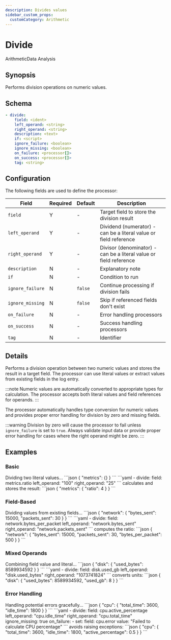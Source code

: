 ```yaml
---
description: Divides values
sidebar_custom_props:
  customCategory: Arithmetic
---
```


# Divide

<span className="theme-doc-version-badge badge badge--primary">Arithmetic</span><span className="theme-doc-version-badge badge badge--secondary">Data Analysis</span>

## Synopsis

Performs division operations on numeric values.

## Schema

```yaml {2-4}
- divide:
    field: <ident>
    left_operand: <string>
    right_operand: <string>
    description: <text>
    if: <script>
    ignore_failure: <boolean>
    ignore_missing: <boolean>
    on_failure: <processor[]>
    on_success: <processor[]>
    tag: <string>
```

## Configuration

The following fields are used to define the processor:

|Field|Required|Default|Description|
|---|---|---|---|
|`field`|Y|-|Target field to store the division result|
|`left_operand`|Y|-|Dividend (numerator) - can be a literal value or field reference|
|`right_operand`|Y|-|Divisor (denominator) - can be a literal value or field reference|
|`description`|N|-|Explanatory note|
|`if`|N|-|Condition to run|
|`ignore_failure`|N|`false`|Continue processing if division fails|
|`ignore_missing`|N|`false`|Skip if referenced fields don't exist|
|`on_failure`|N|-|Error handling processors|
|`on_success`|N|-|Success handling processors|
|`tag`|N|-|Identifier|

## Details

Performs a division operation between two numeric values and stores the result in a target field. The processor can use literal values or extract values from existing fields in the log entry.

:::note
Numeric values are automatically converted to appropriate types for calculation. The processor accepts both literal values and field references for operands.
:::

The processor automatically handles type conversion for numeric values and provides proper error handling for division by zero and missing fields.

:::warning
Division by zero will cause the processor to fail unless `ignore_failure` is set to `true`. Always validate input data or provide proper error handling for cases where the right operand might be zero.
:::

## Examples

### Basic

<ExampleGrid>
  <CommentCol>
    Dividing two literal values...
  </CommentCol>
  <CodeCol>
    ```json
    {
      "metrics": {}
    }
    ```
    ```yaml
    - divide:
        field: metrics.ratio
        left_operand: "100"
        right_operand: "25"
    ```
  </CodeCol>
  <CommentCol>
    calculates and stores the result:
  </CommentCol>
  <CodeCol>
    ```json
    {
      "metrics": {
        "ratio": 4
      }
    }
    ```
  </CodeCol>
</ExampleGrid>

### Field-Based

<ExampleGrid>
  <CommentCol>
    Dividing values from existing fields...
  </CommentCol>
  <CodeCol>
    ```json
    {
      "network": {
        "bytes_sent": 15000,
        "packets_sent": 30
      }
    }
    ```
    ```yaml
    - divide:
        field: network.bytes_per_packet
        left_operand: "network.bytes_sent"
        right_operand: "network.packets_sent"
    ```
  </CodeCol>
  <CommentCol>
    computes the ratio:
  </CommentCol>
  <CodeCol>
    ```json
    {
      "network": {
        "bytes_sent": 15000,
        "packets_sent": 30,
        "bytes_per_packet": 500
      }
    }
    ```
  </CodeCol>
</ExampleGrid>

### Mixed Operands

<ExampleGrid>
  <CommentCol>
    Combining field value and literal...
  </CommentCol>
  <CodeCol>
    ```json
    {
      "disk": {
        "used_bytes": 8589934592
      }
    }
    ```
    ```yaml
    - divide:
        field: disk.used_gb
        left_operand: "disk.used_bytes"
        right_operand: "1073741824"
    ```
  </CodeCol>
  <CommentCol>
    converts units:
  </CommentCol>
  <CodeCol>
    ```json
    {
      "disk": {
        "used_bytes": 8589934592,
        "used_gb": 8
      }
    }
    ```
  </CodeCol>
</ExampleGrid>

### Error Handling

<ExampleGrid>
  <CommentCol>
    Handling potential errors gracefully...
  </CommentCol>
  <CodeCol>
    ```json
    {
      "cpu": {
        "total_time": 3600,
        "idle_time": 1800
      }
    }
    ```
    ```yaml
    - divide:
        field: cpu.active_percentage
        left_operand: "cpu.idle_time"
        right_operand: "cpu.total_time" 
        ignore_missing: true
        on_failure:
          - set:
              field: cpu.error
              value: "Failed to calculate CPU percentage"
    ```
  </CodeCol>
  <CommentCol>
    avoids raising exceptions:
  </CommentCol>
  <CodeCol>
    ```json
    {
      "cpu": {
        "total_time": 3600,
        "idle_time": 1800,
        "active_percentage": 0.5
      }
    }
    ```
  </CodeCol>
</ExampleGrid>
